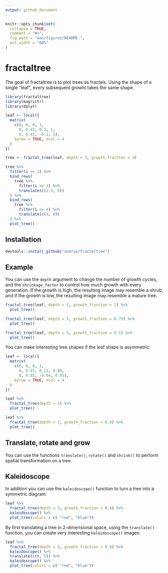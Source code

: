 ```yaml
---
output: github_document
---
```


<!-- README.md is generated from README.Rmd. Please edit that file -->

```r
knitr::opts_chunk$set(
  collapse = TRUE,
  comment = "#>",
  fig.path = "man/figures/README-",
  out.width = "60%"
)
```
# fractaltree

The goal of fractaltree is to plot trees as fractals. Using the shape of a single "leaf", every subsequent growht takes the same shape.

```r
library(fractaltree)
library(magrittr)
library(dplyr)

leaf <- local({
  matrix(
    c(0, 0, 0, 1,
      0, 0.45, 0.2, 1,
      0, 0.45, -0.2, 1),
    byrow = TRUE, ncol = 4
  )
})

tree <- fractal_tree(leaf, depth = 3, growth_fraction = 1)

tree %>% 
  filter(i <= 1) %>% 
  bind_rows(
    tree %>% 
      filter(i <= 2) %>% 
      translate(c(1.5, 0))
  ) %>% 
  bind_rows(
    tree %>% 
      filter(i <= 4) %>% 
      translate(c(4, 0))
  ) %>%  
  plot_tree()

```

## Installation


```r
devtools::install_github("andrie/fractaltree")
```

## Example

You can use the `depth` argument to change the number of growth cycles, and the `shrinkage_factor` to control how much growth with every generation.  If the growth is high, the resulting image may resemble a shrub, and if the growth is low, the resulting image may resemble a mature tree.

```r
fractal_tree(leaf, depth = 5, growth_fraction = 1) %>% 
  plot_tree()

fractal_tree(leaf, depth = 5, growth_fraction = 0.75) %>% 
  plot_tree()

fractal_tree(leaf, depth = 5, growth_fraction = 0.5) %>% 
  plot_tree()


```

You can make interesting tree shapes if the leaf shape is asymmetric:

```r
leaf <- local({
  matrix(
    c(0, 0, 0, 1,
      0, 0.45, 0.12, 0.80,
      0, 0.85, -0.04, 0.95),
    byrow = TRUE, ncol = 4
  )
})

leaf %>% 
  fractal_tree(depth = 1) %>% 
  plot_tree()

leaf %>% 
  fractal_tree(depth = 7, growth_fraction = 0.6) %>% 
  plot_tree()

```

## Translate, rotate and grow

You can use the functions `translate()`, `rotate()` and `shrink()` to perform spatial transformation on a tree.

## Kaleidoscope

In addition you can use the `kaleidoscope()` function to turn a tree into a symmetric diagram:

```r
leaf %>% 
  fractal_tree(depth = 3, growth_fraction = 0.8) %>% 
  kaleidoscope() %>% 
  plot_tree(colors = c( "red", "blue"))

```

By first translating a tree in 2-dimensional space, using the `translate()` function, you can create very interesting `kaleidoscope()` images:

```r
leaf %>% 
  fractal_tree(depth = 3, growth_fraction = 0.8) %>% 
  kaleidoscope() %>% 
  translate(c(0, 5)) %>% 
  kaleidoscope() %>% 
  plot_tree(colors = c( "red", "blue"))

```
